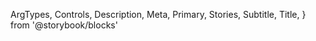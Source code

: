   ArgTypes,
  Controls,
  Description,
  Meta,
  Primary,
  Stories,
  Subtitle,
  Title,
} from '@storybook/blocks'


<Meta of={TextareaStories} />

<Title />

<Subtitle />

<Description />

---

## Props

On top of all the props, attributes and event handler you can set on a
`<textarea />` element, the component accepts the following props:

<ArgTypes />

<Stories includePrimary={false} title="Textareas" />

## Playground

<Primary />

<Controls />
